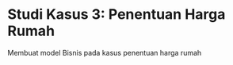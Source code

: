 # Studi Kasus 3: Penentuan Harga Rumah {#houseprice}

Membuat model Bisnis pada kasus penentuan harga rumah
